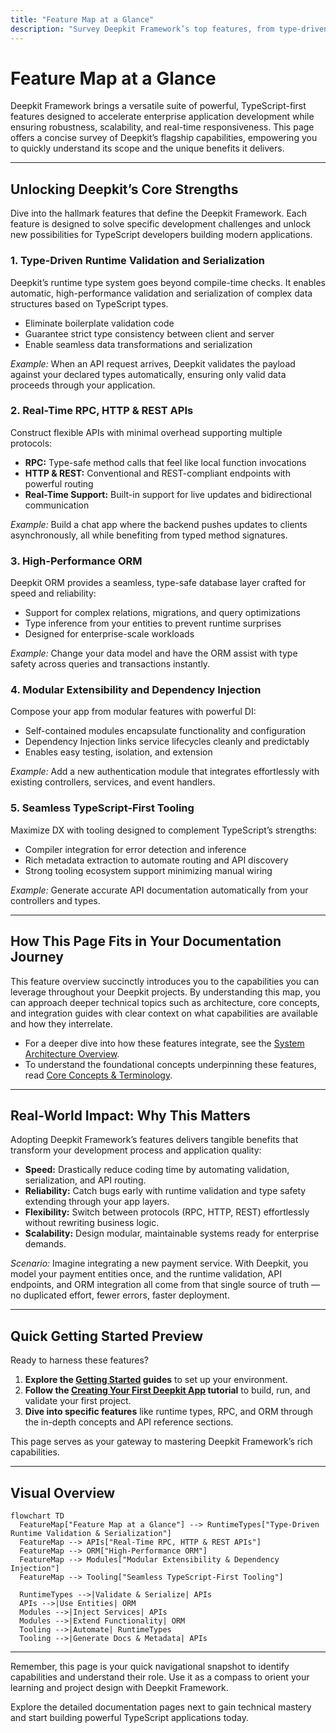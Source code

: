 ```yaml
---
title: "Feature Map at a Glance"
description: "Survey Deepkit Framework’s top features, from type-driven validation to real-time RPC, CLI, HTTP & REST, high-performance ORM, modular extensibility, and seamless TypeScript-first tooling. Quickly orient yourself to the power and flexibility available."
---
```


# Feature Map at a Glance

Deepkit Framework brings a versatile suite of powerful, TypeScript-first features designed to accelerate enterprise application development while ensuring robustness, scalability, and real-time responsiveness. This page offers a concise survey of Deepkit’s flagship capabilities, empowering you to quickly understand its scope and the unique benefits it delivers.

---

## Unlocking Deepkit’s Core Strengths

Dive into the hallmark features that define the Deepkit Framework. Each feature is designed to solve specific development challenges and unlock new possibilities for TypeScript developers building modern applications.

### 1. Type-Driven Runtime Validation and Serialization

Deepkit’s runtime type system goes beyond compile-time checks. It enables automatic, high-performance validation and serialization of complex data structures based on TypeScript types.

- Eliminate boilerplate validation code
- Guarantee strict type consistency between client and server
- Enable seamless data transformations and serialization

*Example:* When an API request arrives, Deepkit validates the payload against your declared types automatically, ensuring only valid data proceeds through your application.

### 2. Real-Time RPC, HTTP & REST APIs

Construct flexible APIs with minimal overhead supporting multiple protocols:

- **RPC:** Type-safe method calls that feel like local function invocations
- **HTTP & REST:** Conventional and REST-compliant endpoints with powerful routing
- **Real-Time Support:** Built-in support for live updates and bidirectional communication

*Example:* Build a chat app where the backend pushes updates to clients asynchronously, all while benefiting from typed method signatures.

### 3. High-Performance ORM

Deepkit ORM provides a seamless, type-safe database layer crafted for speed and reliability:

- Support for complex relations, migrations, and query optimizations
- Type inference from your entities to prevent runtime surprises
- Designed for enterprise-scale workloads

*Example:* Change your data model and have the ORM assist with type safety across queries and transactions instantly.

### 4. Modular Extensibility and Dependency Injection

Compose your app from modular features with powerful DI:

- Self-contained modules encapsulate functionality and configuration
- Dependency Injection links service lifecycles cleanly and predictably
- Enables easy testing, isolation, and extension

*Example:* Add a new authentication module that integrates effortlessly with existing controllers, services, and event handlers.

### 5. Seamless TypeScript-First Tooling

Maximize DX with tooling designed to complement TypeScript’s strengths:

- Compiler integration for error detection and inference
- Rich metadata extraction to automate routing and API discovery
- Strong tooling ecosystem support minimizing manual wiring

*Example:* Generate accurate API documentation automatically from your controllers and types.

---

## How This Page Fits in Your Documentation Journey

This feature overview succinctly introduces you to the capabilities you can leverage throughout your Deepkit projects. By understanding this map, you can approach deeper technical topics such as architecture, core concepts, and integration guides with clear context on what capabilities are available and how they interrelate.

- For a deeper dive into how these features integrate, see the [System Architecture Overview](/overview/architecture-core-concepts/architecture-diagram).
- To understand the foundational concepts underpinning these features, read [Core Concepts & Terminology](/overview/architecture-core-concepts/core-concepts).

---

## Real-World Impact: Why This Matters

Adopting Deepkit Framework’s features delivers tangible benefits that transform your development process and application quality:

- **Speed:** Drastically reduce coding time by automating validation, serialization, and API routing.
- **Reliability:** Catch bugs early with runtime validation and type safety extending through your app layers.
- **Flexibility:** Switch between protocols (RPC, HTTP, REST) effortlessly without rewriting business logic.
- **Scalability:** Design modular, maintainable systems ready for enterprise demands.

*Scenario:* Imagine integrating a new payment service. With Deepkit, you model your payment entities once, and the runtime validation, API endpoints, and ORM integration all come from that single source of truth — no duplicated effort, fewer errors, faster deployment.

---

## Quick Getting Started Preview

Ready to harness these features?

1. **Explore the [Getting Started](/getting-started/prerequisites-installation) guides** to set up your environment.
2. **Follow the [Creating Your First Deepkit App](/getting-started/first-app-setup/creating-your-first-app) tutorial** to build, run, and validate your first project.
3. **Dive into specific features** like runtime types, RPC, and ORM through the in-depth concepts and API reference sections.

This page serves as your gateway to mastering Deepkit Framework’s rich capabilities.

---

## Visual Overview

```mermaid
flowchart TD
  FeatureMap["Feature Map at a Glance"] --> RuntimeTypes["Type-Driven Runtime Validation & Serialization"]
  FeatureMap --> APIs["Real-Time RPC, HTTP & REST APIs"]
  FeatureMap --> ORM["High-Performance ORM"]
  FeatureMap --> Modules["Modular Extensibility & Dependency Injection"]
  FeatureMap --> Tooling["Seamless TypeScript-First Tooling"]

  RuntimeTypes -->|Validate & Serialize| APIs
  APIs -->|Use Entities| ORM
  Modules -->|Inject Services| APIs
  Modules -->|Extend Functionality| ORM
  Tooling -->|Automate| RuntimeTypes
  Tooling -->|Generate Docs & Metadata| APIs
```

---

Remember, this page is your quick navigational snapshot to identify capabilities and understand their role. Use it as a compass to orient your learning and project design with Deepkit Framework.

Explore the detailed documentation pages next to gain technical mastery and start building powerful TypeScript applications today.
